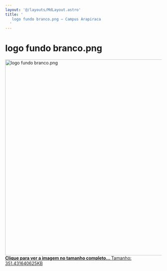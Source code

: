 ```yaml
---
layout: '@/layouts/MdLayout.astro'
title: '
   logo fundo branco.png — Campus Arapiraca
  '
---
```






logo fundo branco.png
=====================









<a class="discreet" href="https://arapiraca.ufal.br/graduacao/ciencia-da-computacao/documentos/logo-do-curso/logo-cc-arapiraca-1.png/image_view_fullscreen">
 <img alt="logo fundo branco.png" height="628" src="https://arapiraca.ufal.br/graduacao/ciencia-da-computacao/documentos/logo-do-curso/logo-cc-arapiraca-1.png/@@images/20c28e39-99d6-4879-a30b-801a639e0729.png" title="logo fundo branco.png" width="630"/>
 <figcaption class="discreet">
  <strong class="sr-only">
   Clique para ver a imagem no tamanho completo…
  </strong>
  <span>
   Tamanho: 351.431640625KB
  </span>
 </figcaption>
</a>











